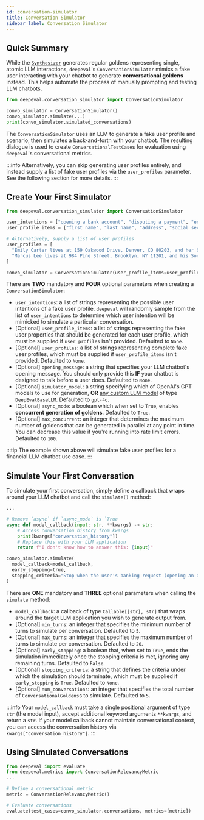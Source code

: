 ```yaml
---
id: conversation-simulator
title: Conversation Simulator
sidebar_label: Conversation Simulator
---
```


<head>
  <link
    rel="canonical"
    href="https://deepeval.com/docs/conversation-simulator"
  />
</head>

## Quick Summary

While the [`Synthesizer`](/docs/synthesizer-introduction) generates regular goldens representing single, atomic LLM interactions, `deepeval`'s `ConversationSimulator` mimics a fake user interacting with your chatbot to generate **conversational goldens** instead. This helps automate the process of manually prompting and testing LLM chatbots.

```python
from deepeval.conversation_simulator import ConversationSimulator

convo_simulator = ConversationSimulator()
convo_simulator.simulate(...)
print(convo_simulator.simulated_conversations)
```

The `ConversationSimulator` uses an LLM to generate a fake user profile and scenario, then simulates a back-and-forth with your chatbot. The resulting dialogue is used to create `ConversationalTestCase`s for evaluation using `deepeval`'s conversational metrics.

:::info
Alternatively, you can skip generating user profiles entirely, and instead supply a list of fake user profiles via the `user_profiles` parameter. See the following section for more details.
:::

## Create Your First Simulator

```python
from deepeval.conversation_simulator import ConversationSimulator

user_intentions = ["opening a bank account", "disputing a payment", "enquiring a recent transaction"]
user_profile_items = ["first name", "last name", "address", "social security number"]

# Alternatively, supply a list of user profiles
user_profiles = [
  "Emily Carter lives at 159 Oakwood Drive, Denver, CO 80203, and her Social Security Number is 345-67-8901.",
  "Marcus Lee lives at 984 Pine Street, Brooklyn, NY 11201, and his Social Security Number is 789-12-3456."
]

convo_simulator = ConversationSimulator(user_profile_items=user_profile_items, user_intentions=user_intentions)
```

There are **TWO** mandatory and **FOUR** optional parameters when creating a `ConversationSimulator`:

- `user_intentions`: a list of strings representing the possible user intentions of a fake user profile. `deepeval` will randomly sample from the list of `user_intentions` to determine which user intention will be mimicked to simulate a particular conversation.
- [Optional] `user_profile_items`: a list of strings representing the fake user properties that should be generated for each user profile, which must be supplied if `user_profiles` isn't provided. Defaulted to `None`.
- [Optional] `user_profiles`: a list of strings representing complete fake user profiles, which must be supplied if `user_profile_items` isn't provided. Defaulted to `None`.
- [Optional] `opening_message`: a string that specifies your LLM chatbot's opening message. You should only provide this **IF** your chatbot is designed to talk before a user does. Defaulted to `None`.
- [Optional] `simulator_model`: a string specifying which of OpenAI's GPT models to use for generation, **OR** [any custom LLM model](/docs/metrics-introduction#using-a-custom-llm) of type `DeepEvalBaseLLM`. Defaulted to `gpt-4o`.
- [Optional] `async_mode`: a boolean which when set to `True`, enables **concurrent generation of goldens**. Defaulted to `True`.
- [Optional] `max_concurrent`: an integer that determines the maximum number of goldens that can be generated in parallel at any point in time. You can decrease this value if you're running into rate limit errors. Defaulted to `100`.

:::tip
The example shown above will simulate fake user profiles for a financial LLM chatbot use case.
:::

## Simulate Your First Conversation

To simulate your first conversation, simply define a callback that wraps around your LLM chatbot and call the `simulate()` method:

```python
...

# Remove `async` if `async_mode` is `True
async def model_callback(input: str, **kwargs) -> str:
    # Access conversation history from kwargs
    print(kwargs["conversation_history"])
    # Replace this with your LLM application
    return f"I don't know how to answer this: {input}"

convo_simulator.simulate(
  model_callback=model_callback,
  early_stopping=true,
  stopping_criteria="Stop when the user's banking request (opening an account, disputing a payment, or querying a transaction) has been fully resolved.",
)
```

There are **ONE** mandatory and **THREE** optional parameters when calling the `simulate` method:

- `model_callback`: a callback of type `Callable[[str], str]` that wraps around the target LLM application you wish to generate output from.
- [Optional] `min_turns`: an integer that specifies the minimum number of turns to simulate per conversation. Defaulted to `5`.
- [Optional] `max_turns`: an integer that specifies the maximum number of turns to simulate per conversation. Defaulted to `20`.
- [Optional] `early_stopping`: a boolean that, when set to `True`, ends the simulation immediately once the stopping criteria is met, ignoring any remaining turns. Defaulted to `False`.
- [Optional] `stopping_criteria`: a string that defines the criteria under which the simulation should terminate, which must be supplied if `early_stopping` is `True`. Defaulted to `None`.
- [Optional] `num_conversations`: an integer that specifies the total number of `ConversationalGoldens`s to simulate. Defaulted to `5`.

:::info
Your `model_callback` must take a single positional argument of type `str` (the model input), accept additional keyword arguments `**kwargs`, and return a `str`. If your model callback cannot maintain conversational context, you can access the conversation history via `kwargs["conversation_history"]`.
:::

## Using Simulated Conversations

```python
from deepeval import evaluate
from deepeval.metrics import ConversationRelevancyMetric
...

# Define a conversational metric
metric = ConversationRelevancyMetric()

# Evaluate conversations
evaluate(test_cases=convo_simulator.conversations, metrics=[metric])
```

